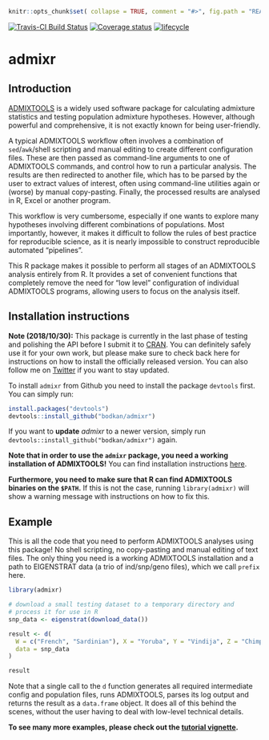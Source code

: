 <!-- README.md is generated from README.Rmd. Please edit that file -->

```r
knitr::opts_chunk$set( collapse = TRUE, comment = "#>", fig.path = "README-")
```

[![Travis-CI Build Status](https://travis-ci.org/bodkan/admixr.svg?branch=master)](https://travis-ci.org/bodkan/admixr)
[![Coverage status](https://codecov.io/gh/bodkan/admixr/branch/master/graph/badge.svg)](https://codecov.io/github/bodkan/admixr?branch=master)
[![lifecycle](https://img.shields.io/badge/lifecycle-maturing-blue.svg)](https://www.tidyverse.org/lifecycle/#maturing)

# admixr

## Introduction

[ADMIXTOOLS](https://github.com/DReichLab/AdmixTools/) is a widely used
software package for calculating admixture statistics and testing population
admixture hypotheses. However, although powerful and comprehensive, it is not
exactly known for being user-friendly.

A typical ADMIXTOOLS workflow often involves a combination of `sed`/`awk`/shell
scripting and manual editing to create different configuration files. These are
then passed as command-line arguments to one of ADMIXTOOLS commands, and
control how to run a particular analysis. The results are then redirected to
another file, which has to be parsed by the user to extract values of interest,
often using command-line utilities again or (worse) by manual copy-pasting.
Finally, the processed results are analysed in R, Excel or another program.

This workflow is very cumbersome, especially if one wants to explore many
hypotheses involving different combinations of populations. Most importantly,
however, it makes it difficult to follow the rules of best practice for
reproducible science, as it is nearly impossible to construct reproducible
automated "pipelines".

This R package makes it possible to perform all stages of an ADMIXTOOLS
analysis entirely from R. It provides a set of convenient functions that
completely remove the need for "low level" configuration of individual
ADMIXTOOLS programs, allowing users to focus on the analysis itself.

## Installation instructions

**Note (2018/10/30):** This package is currently in the last phase of testing
and polishing the API before I submit it to [CRAN](https://cran.r-project.org).
You can definitely safely use it for your own work, but please make sure to
check back here for instructions on how to install the officially released
version. You can also follow me on [Twitter](https://www.twitter.com/fleventy5)
if you want to stay updated.

To install `admixr` from Github you need to install the package `devtools`
first. You can simply run:

```r
install.packages("devtools")
devtools::install_github("bodkan/admixr")
```

If you want to **update** _admixr_ to a newer version, simply run
`devtools::install_github("bodkan/admixr")` again.

**Note that in order to use the `admixr` package, you need a working
installation of ADMIXTOOLS!** You can find installation instructions
[here](https://github.com/DReichLab/AdmixTools/blob/master/README.INSTALL).

**Furthermore, you need to make sure that R can find ADMIXTOOLS binaries on the
`$PATH`.** If this is not the case, running `library(admixr)` will show a
warning message with instructions on how to fix this.

## Example

This is all the code that you need to perform ADMIXTOOLS analyses using this
package! No shell scripting, no copy-pasting and manual editing of text files.
The only thing you need is a working ADMIXTOOLS installation and a path to
EIGENSTRAT data (a trio of ind/snp/geno files), which we call `prefix` here.

```r
library(admixr)

# download a small testing dataset to a temporary directory and
# process it for use in R
snp_data <- eigenstrat(download_data())

result <- d(
  W = c("French", "Sardinian"), X = "Yoruba", Y = "Vindija", Z = "Chimp",
  data = snp_data
)

result
```

Note that a single call to the `d` function generates all required intermediate
config and population files, runs ADMIXTOOLS, parses its log output and returns
the result as a `data.frame` object. It does all of this behind the scenes,
without the user having to deal with low-level technical details.

**To see many more examples, please check out the [tutorial
vignette](https://bodkan.net/admixr/articles/tutorial.html).**
